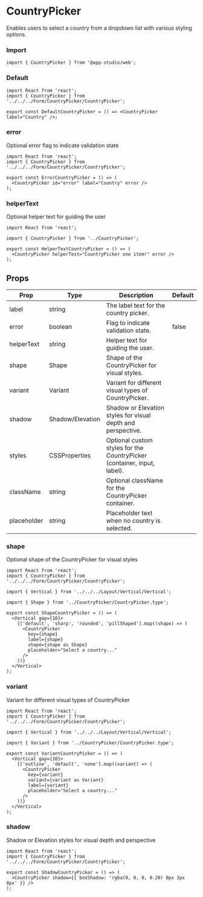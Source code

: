 # CountryPicker

Enables users to select a country from a dropdown list with various styling options.

### **Import**
  ```tsx
  import { CountryPicker } from '@app-studio/web';
  ```

### **Default**
```tsx
import React from 'react';
import { CountryPicker } from '../../../Form/CountryPicker/CountryPicker';

export const DefaultCountryPicker = () => <CountryPicker label="Country" />;

```

### **error**
Optional error flag to indicate validation state

```tsx
import React from 'react';
import { CountryPicker } from '../../../Form/CountryPicker/CountryPicker';

export const ErrorCountryPicker = () => (
  <CountryPicker id="error" label="Country" error />
);

```

### **helperText**
Optional helper text for guiding the user

```tsx
import React from 'react';

import { CountryPicker } from '../CountryPicker';

export const HelperTextCountryPicker = () => (
  <CountryPicker helperText="CountryPicker one item!" error />
);

```

## Props

| Prop        | Type          | Description                                                              | Default |
| ----------- | ------------- | ------------------------------------------------------------------------ | ------- |
| label       | string        | The label text for the country picker.                                  |         |
| error       | boolean       | Flag to indicate validation state.                                       | false   |
| helperText  | string        | Helper text for guiding the user.                                        |         |
| shape       | Shape         | Shape of the CountryPicker for visual styles.                            |         |
| variant     | Variant       | Variant for different visual types of CountryPicker.                     |         |
| shadow      | Shadow/Elevation | Shadow or Elevation styles for visual depth and perspective.            |         |
| styles      | CSSProperties | Optional custom styles for the CountryPicker (container, input, label). |         |
| className   | string        | Optional className for the CountryPicker container.                      |         |
| placeholder | string        | Placeholder text when no country is selected.                           |         |

### **shape**
Optional shape of the CountryPicker for visual styles

```tsx
import React from 'react';
import { CountryPicker } from '../../../Form/CountryPicker/CountryPicker';

import { Vertical } from '../../../Layout/Vertical/Vertical';

import { Shape } from '../CountryPicker/CountryPicker.type';

export const ShapeCountryPicker = () => (
  <Vertical gap={10}>
    {['default', 'sharp', 'rounded', 'pillShaped'].map((shape) => (
      <CountryPicker
        key={shape}
        label={shape}
        shape={shape as Shape}
        placeholder="Select a country..."
      />
    ))}
  </Vertical>
);

```

### **variant**
Variant for different visual types of CountryPicker

```tsx
import React from 'react';
import { CountryPicker } from '../../../Form/CountryPicker/CountryPicker';

import { Vertical } from '../../../Layout/Vertical/Vertical';

import { Variant } from '../CountryPicker/CountryPicker.type';

export const VariantCountryPicker = () => (
  <Vertical gap={10}>
    {['outline', 'default', 'none'].map((variant) => (
      <CountryPicker
        key={variant}
        variant={variant as Variant}
        label={variant}
        placeholder="Select a country..."
      />
    ))}
  </Vertical>
);

```

### **shadow**
Shadow or Elevation styles for visual depth and perspective

```tsx
import React from 'react';
import { CountryPicker } from '../../../Form/CountryPicker/CountryPicker';

export const ShadowCountryPicker = () => (
  <CountryPicker shadow={{ boxShadow: 'rgba(0, 0, 0, 0.20) 0px 3px 8px' }} />
);

```
